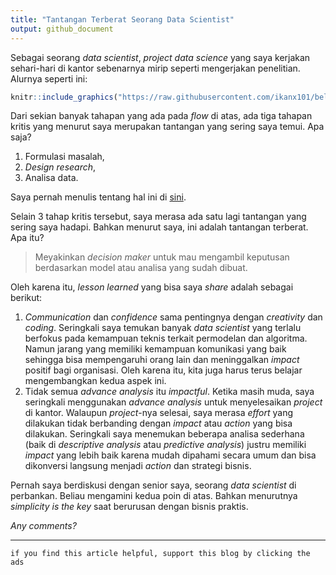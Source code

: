 ```yaml
---
title: "Tantangan Terberat Seorang Data Scientist"
output: github_document
---
```



Sebagai seorang _data scientist_, _project data science_ yang saya kerjakan sehari-hari di kantor sebenarnya mirip seperti mengerjakan penelitian. Alurnya seperti ini:

```r
knitr::include_graphics("https://raw.githubusercontent.com/ikanx101/belajaR/master/Bukan%20Infografis/puzzles/Timeline%20Survey/proses%20riset.png")
```

Dari sekian banyak tahapan yang ada pada _flow_ di atas, ada tiga tahapan kritis yang menurut saya merupakan tantangan yang sering saya temui. Apa saja?

1. Formulasi masalah,
1. _Design research_,
1. Analisa data.

Saya pernah menulis tentang hal ini di [sini](https://ikanx101.com/blog/tujuan/).

Selain 3 tahap kritis tersebut, saya merasa ada satu lagi tantangan yang sering saya hadapi. Bahkan menurut saya, ini adalah tantangan terberat. Apa itu?

> Meyakinkan _decision maker_ untuk mau mengambil keputusan berdasarkan model atau analisa yang sudah dibuat.

Oleh karena itu, _lesson learned_ yang bisa saya _share_ adalah sebagai berikut:

1. _Communication_ dan _confidence_ sama pentingnya dengan _creativity_ dan _coding_. Seringkali saya temukan banyak _data scientist_ yang terlalu berfokus pada kemampuan teknis terkait permodelan dan algoritma. Namun jarang yang memiliki kemampuan komunikasi yang baik sehingga bisa mempengaruhi orang lain dan meninggalkan _impact_ positif bagi organisasi. Oleh karena itu, kita juga harus terus belajar mengembangkan kedua aspek ini.
1. Tidak semua _advance analysis_ itu _impactful_. Ketika masih muda, saya seringkali menggunakan _advance analysis_ untuk menyelesaikan _project_ di kantor. Walaupun _project_-nya selesai, saya merasa _effort_ yang dilakukan tidak berbanding dengan _impact_ atau _action_ yang bisa dilakukan. Seringkali saya menemukan beberapa analisa sederhana (baik di _descriptive analysis_ atau _predictive analysis_) justru memiliki _impact_ yang lebih baik karena mudah dipahami secara umum dan bisa dikonversi langsung menjadi _action_ dan strategi bisnis. 

Pernah saya berdiskusi dengan senior saya, seorang _data scientist_ di perbankan. Beliau mengamini kedua poin di atas. Bahkan menurutnya _simplicity is the key_ saat berurusan dengan bisnis praktis.

_Any comments?_

--- 

`if you find this article helpful, support this blog by clicking the ads`